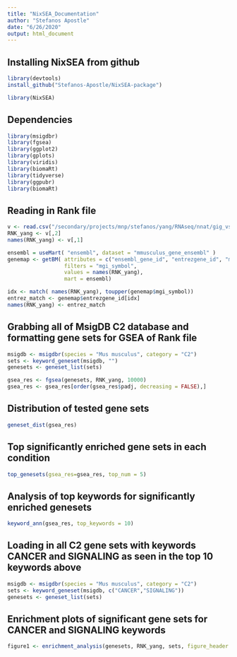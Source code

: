 ```yaml
---
title: "NixSEA_Documentation"
author: "Stefanos Apostle"
date: "6/26/2020"
output: html_document
---
```


## Installing NixSEA from github
```r
library(devtools)
install_github("Stefanos-Apostle/NixSEA-package")

library(NixSEA)
```

## Dependencies
```r
library(msigdbr)
library(fgsea)
library(ggplot2)
library(gplots)
library(viridis)
library(biomaRt)
library(tidyverse)
library(ggpubr)
library(biomaRt)
```

## Reading in Rank file
```r
v <- read.csv("/secondary/projects/mnp/stefanos/yang/RNAseq/nnat/gig_vs_wt_nopseudo.rnk", sep = "\t")
RNK_yang <- v[,2]
names(RNK_yang) <- v[,1]
```

```r
ensembl = useMart( "ensembl", dataset = "mmusculus_gene_ensembl" )
genemap <- getBM( attributes = c("ensembl_gene_id", "entrezgene_id", "mgi_symbol"),
                  filters = "mgi_symbol",
                  values = names(RNK_yang),
                  mart = ensembl)
```

```r
idx <- match( names(RNK_yang), toupper(genemap$mgi_symbol))
entrez_match <- genemap$entrezgene_id[idx]
names(RNK_yang) <- entrez_match
```

## Grabbing all of MsigDB C2 database and formatting gene sets for GSEA of Rank file
```r
msigdb <- msigdbr(species = "Mus musculus", category = "C2")
sets <- keyword_geneset(msigdb, "")
genesets <- geneset_list(sets)

gsea_res <- fgsea(genesets, RNK_yang, 10000)
gsea_res <- gsea_res[order(gsea_res$padj, decreasing = FALSE),]
```

## Distribution of tested gene sets
```r
geneset_dist(gsea_res)
```

## Top significantly enriched gene sets in each condition
```r
top_genesets(gsea_res=gsea_res, top_num = 5)

```

## Analysis of top keywords for significantly enriched genesets
```r
keyword_ann(gsea_res, top_keywords = 10)
```

## Loading in all C2 gene sets with keywords CANCER and SIGNALING as seen in the top 10 keywords above
```r
msigdb <- msigdbr(species = "Mus musculus", category = "C2")
sets <- keyword_geneset(msigdb, c("CANCER","SIGNALING"))
genesets <- geneset_list(sets)
```

## Enrichment plots of significant gene sets for CANCER and SIGNALING keywords
```r
figure1 <- enrichment_analysis(genesets, RNK_yang, sets, figure_header = "Significant Hallmark Geneset Enrichment")
```













































